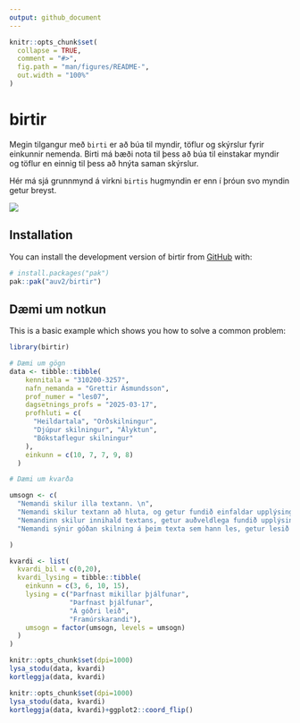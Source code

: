```yaml
---
output: github_document
---
```


<!-- README.md is generated from README.Rmd. Please edit that file -->

```r
knitr::opts_chunk$set(
  collapse = TRUE,
  comment = "#>",
  fig.path = "man/figures/README-",
  out.width = "100%"
)
```

# birtir

<!-- badges: start -->

<!-- badges: end -->

Megin tilgangur með `birti` er að búa til myndir, töflur og skýrslur fyrir einkunnir nemenda. Birti má bæði nota til þess að búa til einstakar myndir og töflur en einnig til þess að hnýta saman skýrslur.

Hér má sjá grunnmynd á virkni `birtis` hugmyndin er enn í þróun svo myndin getur breyst.

![](images/clipboard-3395613513.png)

## Installation

You can install the development version of birtir from [GitHub](https://github.com/) with:

``` r
# install.packages("pak")
pak::pak("auv2/birtir")
```

## Dæmi um notkun

This is a basic example which shows you how to solve a common problem:

```r
library(birtir)

# Dæmi um gögn
data <- tibble::tibble(
    kennitala = "310200-3257",
    nafn_nemanda = "Grettir Ásmundsson",
    prof_numer = "les07",
    dagsetnings_profs = "2025-03-17",
    profhluti = c(
      "Heildartala", "Orðskilningur",
      "Djúpur skilningur", "Ályktun",
      "Bókstaflegur skilningur"
    ),
    einkunn = c(10, 7, 7, 9, 8)
  )

# Dæmi um kvarða

umsogn <- c(
  "Nemandi skilur illa textann. \n",
  "Nemandi skilur textann að hluta, og getur fundið einfaldar upplýsingar  í texta. \n\n",
  "Nemandinn skilur innihald textans, getur auðveldlega fundið upplýsingar í textanum og getur dregið ályktanir. \n\n",
  "Nemandi sýnir góðan skilning á þeim texta sem hann les, getur lesið á milli línanna og dregið flóknar ályktanir. \n"

)

kvardi <- list(
  kvardi_bil = c(0,20),
  kvardi_lysing = tibble::tibble(
    einkunn = c(3, 6, 10, 15),
    lysing = c("Þarfnast mikillar þjálfunar",
               "Þarfnast þjálfunar",
               "Á góðri leið",
               "Framúrskarandi"),
    umsogn = factor(umsogn, levels = umsogn)
  )
)

```

```r
knitr::opts_chunk$set(dpi=1000)
lysa_stodu(data, kvardi)
kortleggja(data, kvardi)
```

```r
knitr::opts_chunk$set(dpi=1000)
lysa_stodu(data, kvardi)
kortleggja(data, kvardi)+ggplot2::coord_flip()
```
